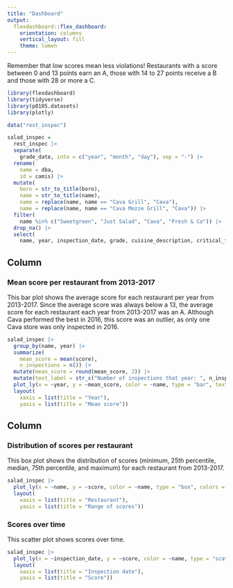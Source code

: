 ```yaml
---
title: "Dashboard"
output: 
  flexdashboard::flex_dashboard:
    orientation: columns
    vertical_layout: fill
    theme: lumen
---
```


Remember that low scores mean less violations! Restaurants with a score between 0 and 13 points earn an A, those with 14 to 27 points receive a B and those with 28 or more a C.

```r
library(flexdashboard)
library(tidyverse)
library(p8105.datasets)
library(plotly)

data("rest_inspec")

salad_inspec =
  rest_inspec |>
  separate(
    grade_date, into = c("year", "month", "day"), sep = "-") |>
  rename(
    name = dba,
    id = camis) |>
  mutate(
    boro = str_to_title(boro),
    name = str_to_title(name),
    name = replace(name, name == "Cava Grill", "Cava"),
    name = replace(name, name == "Cava Mezze Grill", "Cava")) |>
  filter(
    name %in% c("Sweetgreen", "Just Salad", "Cava", "Fresh & Co")) |>
  drop_na() |>
  select(
    name, year, inspection_date, grade, cuisine_description, critical_flag, action, score, boro, zipcode)
```

Column {data-width=650}
-----------------------------------------------------------------------

### Mean score per restaurant from 2013-2017

This bar plot shows the average score for each restaurant per year from 2013-2017. Since the average score was always below a 13, the average score for each restaurant each year from 2013-2017 was an A. Although Cava performed the best in 2016, this score was an outlier, as only one Cava store was only inspected in 2016.

```r
salad_inspec |>
  group_by(name, year) |>
  summarize(
    mean_score = mean(score),
    n_inspections = n()) |>
  mutate(mean_score = round(mean_score, 2)) |>
  mutate(text_label = str_c("Number of inspections that year: ", n_inspections)) |>
  plot_ly(x = ~year, y = ~mean_score, color = ~name, type = "bar", text = ~text_label, colors = "viridis") |>
  layout(
    xaxis = list(title = "Year"),
    yaxis = list(title = "Mean score"))
```

Column {data-width=350}
-----------------------------------------------------------------------

### Distribution of scores per restaurant

This box plot shows the distribution of scores (minimum, 25th percentile, median, 75th percentile, and maximum) for each restaurant from 2013-2017.

```r
salad_inspec |>
  plot_ly(x = ~name, y = ~score, color = ~name, type = "box", colors = "viridis") |>
  layout(
    xaxis = list(title = "Restaurant"),
    yaxis = list(title = "Range of scores"))
```

### Scores over time

This scatter plot shows scores over time.

```r
salad_inspec |>
  plot_ly(x = ~inspection_date, y = ~score, color = ~name, type = "scatter", mode = "markers", colors = "viridis") |>
  layout(
    xaxis = list(title = "Inspection date"),
    yaxis = list(title = "Score"))
```

